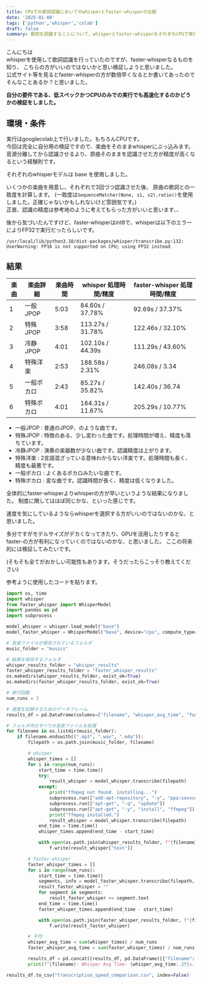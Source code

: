 ```yaml
---
title: CPUでの歌詞認識においてのwhisperとfaster-whisperの比較
date: '2025-01-08'
tags: ['python','whisper','colab']
draft: false
summary: 歌詞を認識することについて、whisperとfaster-whisperをそれぞれCPUで実行し、速度と精度を比較しました
---
```


こんにちは  
whisperを使用して歌詞認識を行っていたのですが、faster-whisperなるものを知り、
こちらの方がいいのではないかと思い検証しようと思いました。  
公式サイト等を見るとfaster-whisperの方が数倍早くなるとか書いてあったのでそんなことあるか？と思いました。

**自分の要件である、低スペックかつCPUのみでの実行でも高速化するのかどうかの検証をしました。**

## 環境・条件
実行はgooglecolab上で行いました。もちろんCPUです。  
今回は完全に自分用の検証ですので、楽曲をそのままwhisperにぶっ込みます。
音源分離してから認識させるより、原曲そのままを認識させた方が精度が高くなるという経験則です。

それぞれのwhisperモデルは base を使用しました。

いくつかの楽曲を用意し、それぞれで3回づつ認識させた後、
原曲の歌詞との一致度を計算します。
(一致度は`SequenceMatcher(None, s1, s2).ratio()`を使用しました。正確じゃないかもしれないけど雰囲気です。)  
正直、認識の精度は参考地のように考えてもらった方がいいと思います、、

後から気づいたんですけど、faster-whisperはint8で、whisperは以下のエラーによりFP32で実行だったらしいです。

```
/usr/local/lib/python3.10/dist-packages/whisper/transcribe.py:132: UserWarning: FP16 is not supported on CPU; using FP32 instead
```

## 結果

| 楽曲 | 楽曲詳細 | 楽曲時間 | whisper 処理時間/精度 |  faster-whisper 処理時間/精度 |
| --- | --- | --- | --- | --- |
| 1 | 一般JPOP | 5:03 | 84.60s / 37.78% | 92.69s / 37.37% |
| 2 | 特殊JPOP | 3:58 | 113.27s / 31.78% | 122.46s / 32.10% |
| 3 | 冷静JPOP | 4:01 | 102.10s / 44.39s | 111.29s / 43.60% |
| 4 | 特殊洋楽 | 2:53 | 188.58s / 2.31% | 246.08s / 3.34 |
| 5 | 一般ボカロ | 2:43 | 85.27s / 35.82% | 142.40s / 36.74 |
| 6 | 特殊ボカロ | 4:01 | 164.31s / 11.67% | 205.29s / 10.77% |


- 一般JPOP : 普通のJPOP、のような曲です。
- 特殊JPOP : 特徴のある、少し変わった曲です。処理時間が増え、精度も落ちています。
- 冷静JPOP : 演奏の楽器数が少ない曲です。認識精度は上がります。
- 特殊洋楽 : 2言語混ざっている意味わからない洋楽です。処理時間も長く、精度も最悪です。
- 一般ボカロ : よくあるボカロみたいな曲です。
- 特殊ボカロ : 変な曲です。認識時間が長く、精度は低くなりました。


全体的にfaster-whisperよりwhisperの方が早いというような結果になりました。
制度に関してはほぼ同じかな、といった感じです。

速度を気にしているようならwhisperを選択する方がいいのではないのかな、と思いました。

多分ですがモデルサイズがデカくなってきたり、GPUを活用したりするとfaster-の方が有利になっていくのではないのかな、と思いました。
ここの将来的には検証してみたいです。

(そもそも全てがおかしい可能性もあります。そうだったらこっそり教えてください)

参考ように使用したコードを貼ります。

```python
import os, time
import whisper
from faster_whisper import WhisperModel
import pandas as pd
import subprocess

model_whisper = whisper.load_model("base")
model_faster_whisper = WhisperModel("base", device="cpu", compute_type="int8")

# 音楽ファイルが保存されているフォルダ
music_folder = "musics"

# 結果を保存するフォルダ
whisper_results_folder = "whisper_results"
faster_whisper_results_folder = "faster_whisper_results"
os.makedirs(whisper_results_folder, exist_ok=True)
os.makedirs(faster_whisper_results_folder, exist_ok=True)

# 実行回数
num_runs = 3

# 速度を記録するためのデータフレーム
results_df = pd.DataFrame(columns=["filename", "whisper_avg_time", "faster_whisper_avg_time"])

# フォルダ内のすべての音楽ファイルを処理
for filename in os.listdir(music_folder):
    if filename.endswith((".mp3", ".wav", ".m4a")):
        filepath = os.path.join(music_folder, filename)

        # whisper
        whisper_times = []
        for i in range(num_runs):
            start_time = time.time()
            try:
                result_whisper = model_whisper.transcribe(filepath)
            except:
                print("ffmpeg not found. installing...")
                subprocess.run(["add-apt-repository", "-y", "ppa:savoury1/ffmpeg4"])
                subprocess.run(["apt-get", "-q", "update"])
                subprocess.run(["apt-get", "-y", "install", "ffmpeg"])
                print("ffmpeg installed.")
                result_whisper = model_whisper.transcribe(filepath)
            end_time = time.time()
            whisper_times.append(end_time - start_time)

            with open(os.path.join(whisper_results_folder, f"{filename}_run{i+1}.txt"), "w") as f:
                f.write(result_whisper["text"])

        # faster-whisper
        faster_whisper_times = []
        for i in range(num_runs):
            start_time = time.time()
            segments, info = model_faster_whisper.transcribe(filepath, beam_size=5)
            result_faster_whisper = ""
            for segment in segments:
                result_faster_whisper += segment.text
            end_time = time.time()
            faster_whisper_times.append(end_time - start_time)

            with open(os.path.join(faster_whisper_results_folder, f"{filename}_run{i+1}.txt"), "w") as f:
                f.write(result_faster_whisper)

        # 平均
        whisper_avg_time = sum(whisper_times) / num_runs
        faster_whisper_avg_time = sum(faster_whisper_times) / num_runs

        results_df = pd.concat([results_df, pd.DataFrame([{"filename": filename, "whisper_avg_time": whisper_avg_time, "faster_whisper_avg_time": faster_whisper_avg_time}])], ignore_index=True)
        print(f"{filename}: Whisper Avg Time: {whisper_avg_time:.2f}s, Faster-Whisper Avg Time: {faster_whisper_avg_time:.2f}s")

results_df.to_csv("transcription_speed_comparison.csv", index=False)
```
